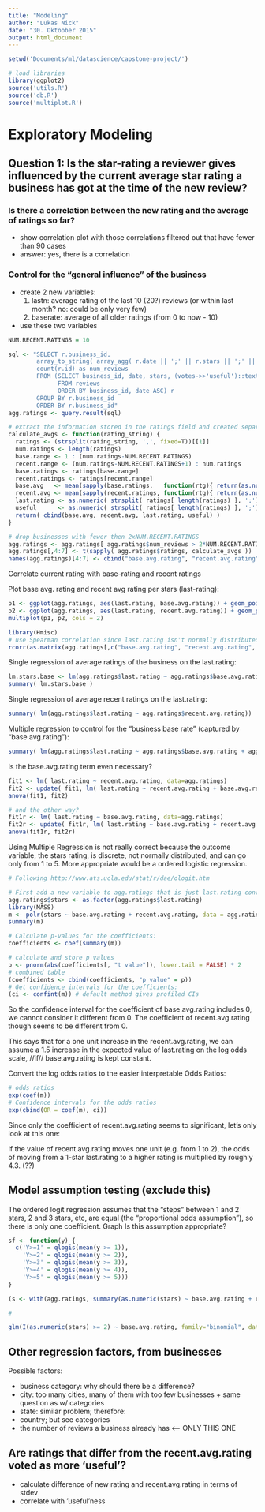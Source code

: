 ```yaml
---
title: "Modeling"
author: "Lukas Nick"
date: "30. Oktoober 2015"
output: html_document
---
```


```r
setwd('Documents/ml/datascience/capstone-project/')

# load libraries
library(ggplot2)
source('utils.R')
source('db.R')
source('multiplot.R')
```


# Exploratory Modeling

## Question 1: Is the star-rating a reviewer gives influenced by the current average star rating a business has got at the time of the new review?

### Is there a correlation between the new rating and the average of ratings so far?

* show correlation plot with those correlations filtered out that have fewer than 90 cases
* answer: yes, there is a correlation

### Control for the "general influence" of the business

* create 2 new variables: 
  1. lastn: average rating of the last 10 (20?) reviews (or within last month? no: could be only very few)
  2. baserate: average of all older ratings (from 0 to now - 10)
* use these two variables 

```r

NUM.RECENT.RATINGS = 10

sql <- "SELECT r.business_id, 
        array_to_string( array_agg( r.date || ';' || r.stars || ';' || r.useful ), ',') as ratings, 
        count(r.id) as num_reviews
        FROM (SELECT business_id, date, stars, (votes->>'useful')::text::int as useful, id 
              FROM reviews 
              ORDER BY business_id, date ASC) r 
        GROUP BY r.business_id
        ORDER BY r.business_id"
agg.ratings <- query.result(sql)

# extract the information stored in the ratings field and created separate fields
calculate_avgs <- function(rating_string) {
  ratings <- (strsplit(rating_string, ',', fixed=T))[[1]]
  num.ratings <- length(ratings)
  base.range <- 1 : (num.ratings-NUM.RECENT.RATINGS)
  recent.range <- (num.ratings-NUM.RECENT.RATINGS+1) : num.ratings
  base.ratings <- ratings[base.range]
  recent.ratings <- ratings[recent.range]
  base.avg   <- mean(sapply(base.ratings,   function(rtg){ return(as.numeric( strsplit(rtg, ';')[[1]][2] )) }))
  recent.avg <- mean(sapply(recent.ratings, function(rtg){ return(as.numeric( strsplit(rtg, ';')[[1]][2] )) }))
  last.rating <- as.numeric( strsplit( ratings[ length(ratings) ], ';')[[1]][2] )  # stars of latest rating
  useful      <- as.numeric( strsplit( ratings[ length(ratings) ], ';')[[1]][3] )  # usefulness of latest rating
  return( cbind(base.avg, recent.avg, last.rating, useful) )
}

# drop businesses with fewer then 2xNUM.RECENT.RATINGS
agg.ratings <- agg.ratings[ agg.ratings$num_reviews > 2*NUM.RECENT.RATINGS, ]
agg.ratings[,4:7] <- t(sapply( agg.ratings$ratings, calculate_avgs ))
names(agg.ratings)[4:7] <- cbind("base.avg.rating", "recent.avg.rating", "last.rating", "useful")

  ```

Correlate current rating with base-rating and recent ratings

Plot base avg. rating and recent avg rating per stars (last-rating):
```r
p1 <- ggplot(agg.ratings, aes(last.rating, base.avg.rating)) + geom_point(alpha=1/100) 
p2 <- ggplot(agg.ratings, aes(last.rating, recent.avg.rating)) + geom_point(alpha=1/100)
multiplot(p1, p2, cols = 2)
```

```r
library(Hmisc)
# use Spearman correlation since last.rating isn't normally distributed at all
rcorr(as.matrix(agg.ratings[,c("base.avg.rating", "recent.avg.rating", "last.rating")]), type="spearman")
```

Single regression of average ratings of the business on the last.rating:
```r
lm.stars.base <- lm(agg.ratings$last.rating ~ agg.ratings$base.avg.rating)
summary( lm.stars.base )
```

Single regression of average recent ratings on the last.rating:
```r
summary( lm(agg.ratings$last.rating ~ agg.ratings$recent.avg.rating))
```

Multiple regression to control for the "business base rate" (captured by "base.avg.rating"):
```r
summary( lm(agg.ratings$last.rating ~ agg.ratings$base.avg.rating + agg.ratings$recent.avg.rating) )
```

Is the base.avg.rating term even necessary?
```r
fit1 <- lm( last.rating ~ recent.avg.rating, data=agg.ratings)
fit2 <- update( fit1, lm( last.rating ~ recent.avg.rating + base.avg.rating, data=agg.ratings) )
anova(fit1, fit2)

# and the other way?
fit1r <- lm( last.rating ~ base.avg.rating, data=agg.ratings)
fit2r <- update( fit1r, lm( last.rating ~ base.avg.rating + recent.avg.rating, data=agg.ratings) )
anova(fit1r, fit2r)

```

Using Multiple Regression is not really correct because the outcome variable, the stars rating, is discrete, not normally distributed, and can go only from 1 to 5.
More appropriate would be a ordered logistic regression.

```r
# Following http://www.ats.ucla.edu/stat/r/dae/ologit.htm

# First add a new variable to agg.ratings that is just last.rating converted to a factor, since polr requires this
agg.ratings$stars <- as.factor(agg.ratings$last.rating)
library(MASS)
m <- polr(stars ~ base.avg.rating + recent.avg.rating, data = agg.ratings, Hess=TRUE)
summary(m)

# Calculate p-values for the coefficients:
coefficients <- coef(summary(m))

# calculate and store p values
p <- pnorm(abs(coefficients[, "t value"]), lower.tail = FALSE) * 2
# combined table
(coefficients <- cbind(coefficients, "p value" = p))
# Get confidence intervals for the coefficients: 
(ci <- confint(m)) # default method gives profiled CIs
```

So the confidence interval for the coefficient of base.avg.rating includes 0, we cannot consider it different from 0. 
The coefficient of recent.avg.rating though seems to be different from 0.

This says that for a one unit increase in the recent.avg.rating, we can assume a 1.5 increase in the expected value of last.rating on the log odds scale, //if// base.avg.rating is kept constant.

Convert the log odds ratios to the easier interpretable Odds Ratios:
```r

# odds ratios
exp(coef(m))
# Confidence intervals for the odds ratios
exp(cbind(OR = coef(m), ci))
```

Since only the coefficient of recent.avg.rating seems to significant, let's only look at this one:

If the value of recent.avg.rating moves one unit (e.g. from 1 to 2), the odds of moving from a 1-star last.rating to a higher rating is multiplied by roughly 4.3. (??)

## Model assumption testing (exclude this)

The ordered logit regression assumes that the "steps" between 1 and 2 stars, 2 and 3 stars, etc, are equal (the "proportional odds assumption"), so there is only one coefficient. Graph Is this assumption appropriate? 

```r
sf <- function(y) {
  c('Y>=1' = qlogis(mean(y >= 1)),
    'Y>=2' = qlogis(mean(y >= 2)),
    'Y>=3' = qlogis(mean(y >= 3)),
    'Y>=4' = qlogis(mean(y >= 4)),
    'Y>=5' = qlogis(mean(y >= 5)))
}

(s <- with(agg.ratings, summary(as.numeric(stars) ~ base.avg.rating + recent.avg.rating, fun=sf)))

# 

glm(I(as.numeric(stars) >= 2) ~ base.avg.rating, family="binomial", data = agg.ratings)

```




## Other regression factors, from businesses

Possible factors:

* business category: why should there be a difference?
* city: too many cities, many of them with too few businesses + same question as w/ categories
* state: similar problem; therefore:
* country; but see categories
* the number of reviews a business already has  <-- ONLY THIS ONE

## Are ratings that differ from the recent.avg.rating voted as more 'useful'?
  
* calculate difference of new rating and recent.avg.rating in terms of stdev
* correlate with 'useful'ness


```r
```
